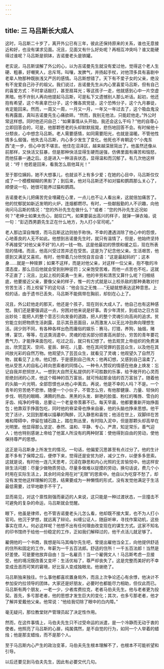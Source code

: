 ```yaml
---
---
---
```

title: 三 马吕斯长大成人
---





这时，马吕斯二十岁了，离开外公已有三年，彼此还保持原来的关系，谁也无意接近和好，也没有谋求见面。况且，见面又有什么好处呢？再相互冲突吗？谁又能硬得过谁呢？马吕斯是铜钵，吉诺曼老头是铁罐。

老实说，马吕斯误解了外公的心，以为吉诺曼先生就没有爱过他，觉得这个老人生硬、粗暴，好嘲笑人，总斥骂，叫嚷，发脾气，并扬起手杖，对他顶多具有喜剧中老辈人物那种既肤浅又严厉的感情。马吕斯想错了。天下有不爱子女的父亲，绝没有不宠爱自己孙子的祖父。我们说过，吉诺曼先生从内心里喜爱马吕斯，但有自己的喜爱方式：不时拿话敲打，甚至扇耳光；等这孩子一走，他就感到心中一片空虚黑暗。他不许别人再向他提起马吕斯，可是私下又遗憾别人那么听话。起初，他还抱有希望，这个布奥拿巴分子，这个雅各宾党徒，这个恐怖分子，这个九月暴徒，肯定能回来。然而，一周又一周，一月又一月，一年又一年过去了，这个吸血鬼没有再露面，真叫吉诺曼先生心痛欲碎。“然而，我别无他法，只能赶他走。”外公时常这样想。同时他还问自己：“如果事情从头开始，我还会这么干吗？”他的自尊心立即回答会的，可是，他那颗苍老的头却默默摇晃，悲伤地回答不会。有时候他十分颓丧，心中想念马吕斯。老人需要感情，如同需要阳光，也就是温暖。不管他性情多么倔强，他失去马吕斯，内心多少发生了变化。他死也不肯朝这个“小鬼东西”走一步，但心中苦不堪言。他住在沼泽区，越来越深居简出了。他虽然还像从前那样，又快活又狂暴，但是那种快活显得生硬而逞强，仿佛里面有痛苦和恼怒，而他狂暴一通之后。总是进入一种沮丧状态，显得温和而沉郁了。有几次他这样说：“哼！他若是回来，看我怎么扇他耳光！”

至于那位姨妈，她不大想事儿，也就谈不上有多少爱；在她的心目中，马吕斯仅仅成了一个模模糊糊的黑影了；到后来，他对马吕斯还不如对猫和鹦鹉那么关心了，顺便说一句，她很可能养过猫和鹦鹉。

吉诺曼老头儿把痛苦完全埋藏在心里，一点儿也不让人看出来，这就倍加痛苦了。他的忧郁犹如新近发明的火炉，连烟都燃尽。有时，一些献殷勤的人不识趣，向他询问马吕斯的情况：“您的外孙先生在做什么？”或者：“您的外孙先生近况如何？”老绅士如果太伤心，就叹口气，如果要装出高兴的样子，就弹一弹衣袖，说一句：“彭迈西男爵先生正在什么地方，为人打小官司呢。”

老人那边深自悔恨，而马吕斯这边则拍手称快。不幸的遭遇消除了他心中的怨恨，心地善良的人无不如此。他想到吉诺曼先生时，就只有温情了，但是，他始终坚持不再接受“对他父亲不好”的人的一钱一物。这是他最初的愤恨和缓之后，现在所表现的情绪。而且，他高兴受过苦并还在受苦。这是为了纪念他父亲。生活艰苦，他感到又满足又喜欢。有时，他带着几分欣悦自言自语：“这是最起码的”；这本身……就是一种赎罪；如果不这样，而是对他父亲，对这样一位父亲，抱不敬的冷漠态度，那么日后他就会受到别种惩罚；父亲饱受苦难，而他一点苦也不吃，这就不正直了；况且，比起上校的英勇一生来，他的辛劳和清苦又算什么呢？归根结底，他要接近父亲，要像父亲的样子，惟一的方式就是以上校杀敌的那种勇敢对付穷苦生活；而上校留下的这句话：“他会当之无愧……”无疑就想表达这种意思。上校的话，由于遗书已丢失，马吕斯不能佩带在胸前，却刻在心上了。

况且，外公赶他走的那天，他还是个孩子，现在则长大成人了。他自己也有这种感觉。我们还是要强调这一点，穷困对他来说是好事。青少年清贫，到成功之日方显出妙处：能把人的整个意志引向发奋的道路，把人的整个灵魂引向高尚的追求。贫穷能立刻把物质生活剥露，显示其丑恶面目，从而激发人以无比冲劲奔向理想生活。阔少则不同，有各种各样出色而庸俗的娱乐：赛马，打猎，养狗，抽烟，赌博，宴饮，等等，在这类消遣中，灵魂的低劣部分损害高尚部分。穷苦的青年要花费气力，才能挣来面包吃，吃过之后，就只有幻想了。他去观赏上帝组织的免费演出，欣赏蓝天、空间、星辰、鲜花、儿童、他在其间受罪的芸芸众生，以及他在其间放光彩的自然万物。他观望久了芸芸众生，就看见了灵魂；他观望久了自然万物，就看见了上帝。他幻想，于是感到自己伟大；他再幻想，又感到自己温柔了。他从受苦人的自私心转向思索者的同情心。一种令人赞叹的情感在他身上焕发：忘记自我并悲悯世人。一想到大自然无私提供的不可胜数的乐事，给予敞开的心灵而拒绝封闭的心灵，他这个精神的百万富翁，就可怜起那金钱的百万富翁了。随着他的头脑一片光明，全部怨恨也从他心中离去。再说，他是不幸的人吗？不是。一个青年的穷苦绝不悲惨。随便一个小伙子，不管怎么穷，有他那健康、力量、轻快的步伐、明亮的眼睛、沸腾的热血、黑黑的头发、鲜艳的脸蛋、粉红的嘴唇、雪白的牙齿、纯净的呼吸，总要让一个老皇帝羡慕不已。每天早晨，他都要重新开始挣面包；他靠双手挣面包吃，同时他的脊梁骨也挣来自豪，他的头脑也挣来思想。他干完了活计，又回到那难以描摹的陶醉，沉入静思和喜悦；他活在世上，双脚绊在苦难和障碍中，停留在铺石路上，踏在荆丛里，有时陷入泥中，但是那颗头却高举在光明里。他显得那么坚定、泰然、温和、平静、专心、严肃，知足常乐，善气迎人；他也特别感谢上帝给了他富人所没有的两种财富：使他得到自由的劳动，使他保持尊严的思想。

这正是马吕斯身上所发生的情况。一句话，他偏爱沉思甚至有点过分了。他的生计差不多有了保障之后，便停下来，觉得还是安贫为好，减少工作，以便多多思索。这就是说，有时他一连几天思考，沉浸在静思和内心光照的无言愉悦中。他这样安排生活问题：尽量少做物质劳动，尽量多做难以捉摸的劳动，换句话说，费几个小时用在实际生活上，其余时间全用在对“无限”的思索中。他自以为吃穿不愁了，却没有发觉他这样理解的沉思，结果要成为一种懒惰的形式，没有发觉他满足于生活最低需要，过早地歇手不干了。

显而易见，对这个禀性刚强而豪迈的人来说，这只能是一种过渡状态，一旦撞击不可避免的复杂的命运，马吕斯就会觉醒。

眼下，他虽是律师，也不管吉诺曼老头儿怎么看，他却既不接大案，也不为人打小官司。他沉于梦想，就远离了辩论。纠缠公证人，随庭听审，寻找作案动机，这些事实在烦人。何必这样呢？他想不出有任何理由改变现在的谋生方式。这家不知名的印书馆终于给他一份稳定的工作，正如我们解释过的，他干点活儿就足够了。

雇佣他的一个书商，我想是叫马其梅尔先生吧，曾提出雇他当全工，向他提供舒适的住所和固定的工作，年薪为一千五百法郎。舒适的住所！一千五百法郎！当然是好差使。可是要他放弃自由！当一名雇员！当一个雇佣文人！马吕斯考虑一旦接受，他的境况既改善又变坏：生活优裕了，尊严却丧失了。这是完整而美好的不幸变成丑恶而可笑的窘境，好比盲人变成独眼龙。他谢绝了。

马吕斯独来独往。什么事他都喜欢置身局外，而且上次争论还心有余悸，他决计不参加安灼拉领导的团体。大家还是好朋友，必要时也都能尽力相助，但仅此而已。马吕斯有两个朋友，一老一少，少者库费拉克，老者马伯夫先生。他与老者更为投契。首先，多亏那老者，他的思想才发生巨大的变化；其次，也多亏那老者，他才了解并爱戴他父亲。他常说：“他给我切除了眼中的白内障。”

毫无疑问，那位教堂财产管理员起了决定性作用。

然而，在这件事情上，马伯夫先生只不过受命运的派遣，是一个冷静而无动于衷的使者。他照亮了马吕斯的心扉，纯属偶然，是不自觉的行为，如同一个人举着的蜡烛；他是那支蜡烛，而不是那个人。

至于马吕斯内心产生的政治变革，马伯夫先生根本理解不了，也根本不可能祈望和引导。

以后还要见到马伯夫先生，因此有必要交代几句。